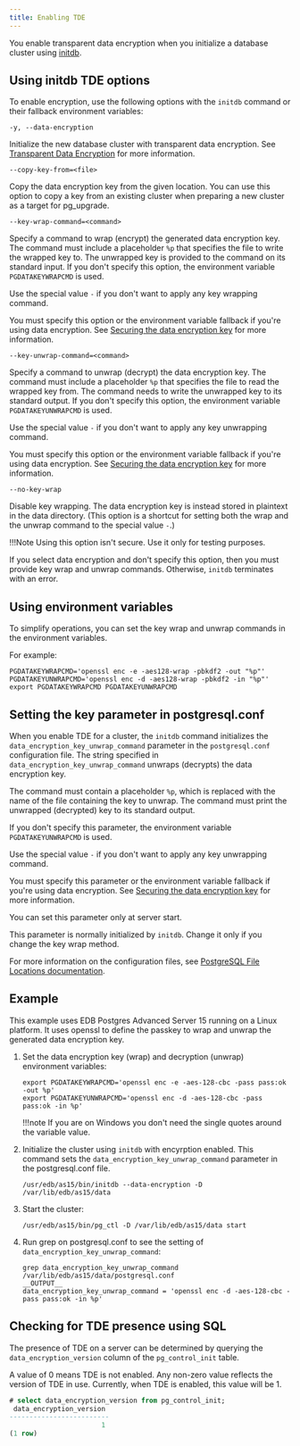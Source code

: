 ```yaml
---
title: Enabling TDE
---
```


You enable transparent data encryption when you initialize a database cluster using [initdb](https://www.postgresql.org/docs/15/app-initdb.html). 


## Using initdb TDE options

To enable encryption, use the following options with the `initdb` command or their fallback environment variables: 


`-y, --data-encryption`

  Initialize the new database cluster with transparent data encryption. See [Transparent Data Encryption](/tde/latest) for more information.

`--copy-key-from=<file>`

  Copy the data encryption key from the given location. You can use this option to copy a key from an existing cluster when preparing a new cluster as a target for pg_upgrade.
  
`--key-wrap-command=<command>`
 
 Specify a command to wrap (encrypt) the generated data encryption key. The command must include a placeholder `%p` that specifies the file to write the wrapped key to. The unwrapped key is provided to the command on its standard input. If you don't specify this option, the environment variable `PGDATAKEYWRAPCMD` is used. 
 
 Use the special value `-` if you don't want to apply any key wrapping command. 
 
 You must specify this option or the environment variable fallback if you're using data encryption. See [Securing the data encryption key](./key_stores/) for more information.

`--key-unwrap-command=<command>`

 Specify a command to unwrap (decrypt) the data encryption key. The command must include a placeholder `%p` that specifies the file to read the wrapped key from. The command needs to write the unwrapped key to its standard output. If you don't specify this option, the environment variable `PGDATAKEYUNWRAPCMD` is used. 
 
 Use the special value `-` if you don't want to apply any key unwrapping command. 
 
 You must specify this option or the environment variable fallback if you're using data encryption. See [Securing the data encryption key](./key_stores/) for more information.
 
`--no-key-wrap`

Disable key wrapping. The data encryption key is instead stored in plaintext in the data directory.   (This option is a shortcut for setting both the wrap and the unwrap command to the special value `-`.)
  
!!!Note
   Using this option isn't secure. Use it only for testing purposes. 
  
If you select data encryption and don't specify this option, then you must provide key wrap and unwrap commands. Otherwise, `initdb` terminates with an error. 

## Using environment variables

To simplify operations, you can set the key wrap and unwrap commands in the environment variables. 

For example:

```shell
PGDATAKEYWRAPCMD='openssl enc -e -aes128-wrap -pbkdf2 -out "%p"'
PGDATAKEYUNWRAPCMD='openssl enc -d -aes128-wrap -pbkdf2 -in "%p"'
export PGDATAKEYWRAPCMD PGDATAKEYUNWRAPCMD
```

## Setting the key parameter in postgresql.conf 

When you enable TDE for a cluster, the `initdb` command initializes the `data_encryption_key_unwrap_command` parameter in the `postgresql.conf` configuration file. The string specified in `data_encryption_key_unwrap_command` unwraps (decrypts) the data encryption key. 

The command must contain a placeholder `%p`, which is replaced with the name of the file containing the key to unwrap. The command must print the unwrapped (decrypted) key to its standard output. 

If you don't specify this parameter, the environment variable `PGDATAKEYUNWRAPCMD` is used. 

Use the special value `-` if you don't want to apply any key unwrapping command.

You must specify this parameter or the environment variable fallback if you're using data encryption. See [Securing the data encryption key](./key_stores/) for more information. 

You can set this parameter only at server start. 

This parameter is normally initialized by `initdb`. Change it only if you change the key wrap method.

For more information on the configuration files, see [PostgreSQL File Locations documentation](https://www.postgresql.org/docs/15/runtime-config-file-locations.html).

## Example

This example uses EDB Postgres Advanced Server 15 running on a Linux platform. It uses openssl to define the passkey to wrap and unwrap the generated data encryption key.

1. Set the data encryption key (wrap) and decryption (unwrap) environment variables:

   ```shell
   export PGDATAKEYWRAPCMD='openssl enc -e -aes-128-cbc -pass pass:ok -out %p'
   export PGDATAKEYUNWRAPCMD='openssl enc -d -aes-128-cbc -pass pass:ok -in %p'
   ```
   !!!note
   If you are on Windows you don't need the single quotes around the variable value.

1. Initialize the cluster using `initdb` with encyrption enabled. This command sets the `data_encryption_key_unwrap_command` parameter in the postgresql.conf file.

   ```shell
   /usr/edb/as15/bin/initdb --data-encryption -D /var/lib/edb/as15/data 
   ```
   
1. Start the cluster:

   ```shell
   /usr/edb/as15/bin/pg_ctl -D /var/lib/edb/as15/data start
   ```

1. Run grep on postgresql.conf to see the setting of `data_encryption_key_unwrap_command`: 

   ```shell
   grep data_encryption_key_unwrap_command /var/lib/edb/as15/data/postgresql.conf
   __OUTPUT__
   data_encryption_key_unwrap_command = 'openssl enc -d -aes-128-cbc -pass pass:ok -in %p'
   ```

## Checking for TDE presence using SQL

The presence of TDE on a server can be determined by querying the `data_encryption_version` column of the `pg_control_init` table. 

A value of 0 means TDE is not enabled. Any non-zero value reflects the version of TDE in use. Currently, when TDE is enabled, this value will be 1.

```sql
# select data_encryption_version from pg_control_init;
 data_encryption_version
-------------------------
                       1
(1 row)
```

